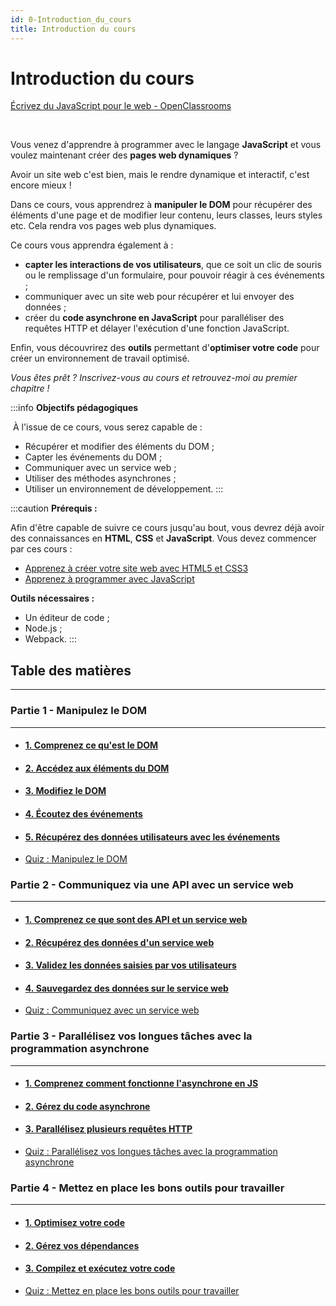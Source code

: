 ```yaml
---
id: 0-Introduction_du_cours
title: Introduction du cours
---
```



# Introduction du cours

[Écrivez du JavaScript pour le web - OpenClassrooms](https://openclassrooms.com/fr/courses/5543061-ecrivez-du-javascript-pour-le-web)

<Vimeo vimeoId="539127568" />

<br />

Vous venez d'apprendre à programmer avec le langage **JavaScript** et vous voulez maintenant créer des **pages web dynamiques** ?

Avoir un site web c'est bien, mais le rendre dynamique et interactif, c'est encore mieux !

Dans ce cours, vous apprendrez à **manipuler le DOM** pour récupérer des éléments d'une page et de modifier leur contenu, leurs classes, leurs
styles etc. Cela rendra vos pages web plus dynamiques.

Ce cours vous apprendra également à :
- **capter les interactions de vos utilisateurs**, que ce soit un clic de souris ou le remplissage d'un formulaire, pour pouvoir réagir à ces
événements ;
- communiquer avec un site web pour récupérer et lui envoyer des données ;
- créer du **code asynchrone en JavaScript** pour paralléliser des requêtes HTTP et délayer l'exécution d'une fonction JavaScript.

Enfin, vous découvrirez des **outils** permettant d'**optimiser votre code** pour créer un environnement de travail optimisé.

_Vous êtes prêt ? Inscrivez-vous au cours et retrouvez-moi au premier chapitre !_

:::info
**Objectifs pédagogiques** 

 À l'issue de ce cours, vous serez capable de :
- Récupérer et modifier des éléments du DOM ;
- Capter les événements du DOM ;
- Communiquer avec un service web ;
- Utiliser des méthodes asynchrones ;
- Utiliser un environnement de développement.
:::

:::caution
**Prérequis :**

Afin d'être capable de suivre ce cours jusqu'au bout, vous devrez déjà avoir des connaissances en **HTML**, **CSS** et **JavaScript**. Vous
devez commencer par ces cours :
- [Apprenez à créer votre site web avec HTML5 et CSS3](https://openclassrooms.com/fr/courses/1603881-apprenez-a-creer-votre-site-web-avec-html5-et-css3)
- [Apprenez à programmer avec JavaScript](https://openclassrooms.com/fr/courses/6175841-apprenez-a-programmer-avec-javascript)

**Outils nécessaires :**
- Un éditeur de code ;
- Node.js ;
- Webpack.
:::

## Table des matières
* * *
### Partie 1 - Manipulez le DOM
* * *
- #### [1. Comprenez ce qu'est le DOM](https://openclassrooms.com/fr/courses/5543061-ecrivez-du-javascript-pour-le-web/5543068-comprenez-ce-quest-le-dom)
- #### [2. Accédez aux éléments du DOM](https://openclassrooms.com/fr/courses/5543061-ecrivez-du-javascript-pour-le-web/5577476-accedez-aux-elements-du-dom)
- #### [3. Modifiez le DOM](https://openclassrooms.com/fr/courses/5543061-ecrivez-du-javascript-pour-le-web/5577491-modifiez-le-dom)
- #### [4. Écoutez des événements](https://openclassrooms.com/fr/courses/5543061-ecrivez-du-javascript-pour-le-web/5578156-ecoutez-des-evenements)
- #### [5. Récupérez des données utilisateurs avec les événements](https://openclassrooms.com/fr/courses/5543061-ecrivez-du-javascript-pour-le-web/5578181-recuperez-des-donnees-utilisateurs-avec-les-evenements)
- [Quiz : Manipulez le DOM](https://openclassrooms.com/fr/courses/5543061-ecrivez-du-javascript-pour-le-web/exercises/3133)

### Partie 2 - Communiquez via une API avec un service web
* * *
- #### [1. Comprenez ce que sont des API et un service web](https://openclassrooms.com/fr/courses/5543061-ecrivez-du-javascript-pour-le-web/5577576-comprenez-ce-que-sont-des-api-et-un-service-web)
- #### [2. Récupérez des données d'un service web](https://openclassrooms.com/fr/courses/5543061-ecrivez-du-javascript-pour-le-web/5577591-recuperez-des-donnees-dun-service-web)
- #### [3. Validez les données saisies par vos utilisateurs](https://openclassrooms.com/fr/courses/5543061-ecrivez-du-javascript-pour-le-web/5577611-validez-les-donnees-saisies-par-vos-utilisateurs)
- #### [4. Sauvegardez des données sur le service web](https://openclassrooms.com/fr/courses/5543061-ecrivez-du-javascript-pour-le-web/5577626-sauvegardez-des-donnees-sur-le-service-web)
- [Quiz : Communiquez avec un service web](https://openclassrooms.com/fr/courses/5543061-ecrivez-du-javascript-pour-le-web/exercises/3182)

### Partie 3 - Parallélisez vos longues tâches avec la programmation asynchrone
* * *
- #### [1. Comprenez comment fonctionne l'asynchrone en JS](https://openclassrooms.com/fr/courses/5543061-ecrivez-du-javascript-pour-le-web/5577651-comprenez-comment-fonctionne-lasynchrone-en-js)
- #### [2. Gérez du code asynchrone](https://openclassrooms.com/fr/courses/5543061-ecrivez-du-javascript-pour-le-web/5577676-gerez-du-code-asynchrone)
- #### [3. Parallélisez plusieurs requêtes HTTP](https://openclassrooms.com/fr/courses/5543061-ecrivez-du-javascript-pour-le-web/5866911-parallelisez-plusieurs-requetes-http)
- [Quiz : Parallélisez vos longues tâches avec la programmation asynchrone](https://openclassrooms.com/fr/courses/5543061-ecrivez-du-javascript-pour-le-web/exercises/3197)

### Partie 4 - Mettez en place les bons outils pour travailler
* * *
- #### [1. Optimisez votre code](https://openclassrooms.com/fr/courses/5543061-ecrivez-du-javascript-pour-le-web/5577726-optimisez-votre-code)
- #### [2. Gérez vos dépendances](https://openclassrooms.com/fr/courses/5543061-ecrivez-du-javascript-pour-le-web/5577746-gerez-vos-dependances)
- #### [3. Compilez et exécutez votre code](https://openclassrooms.com/fr/courses/5543061-ecrivez-du-javascript-pour-le-web/5577766-compilez-et-executez-votre-code)
- [Quiz : Mettez en place les bons outils pour travailler](https://openclassrooms.com/fr/courses/5543061-ecrivez-du-javascript-pour-le-web/exercises/4097)

